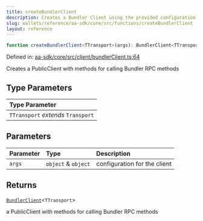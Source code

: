 ```yaml
---
title: createBundlerClient
description: Creates a Bundler Client using the provided configuration parameters, including chain and optional type.
slug: wallets/reference/aa-sdk/core/src/functions/createBundlerClient
layout: reference
---
```


```ts
function createBundlerClient<TTransport>(args): BundlerClient<TTransport>;
```

Defined in: [aa-sdk/core/src/client/bundlerClient.ts:64](https://github.com/alchemyplatform/aa-sdk/blob/49e74eee8606f480b200b4612d00d950da8a8742/aa-sdk/core/src/client/bundlerClient.ts#L64)

Creates a PublicClient with methods for calling Bundler RPC methods

## Type Parameters

| Type Parameter                     |
| :--------------------------------- |
| `TTransport` _extends_ `Transport` |

## Parameters

| Parameter | Type                | Description                  |
| :-------- | :------------------ | :--------------------------- |
| `args`    | `object` & `object` | configuration for the client |

## Returns

[`BundlerClient`](../type-aliases/BundlerClient.mdx)\<`TTransport`>

a PublicClient with methods for calling Bundler RPC methods
